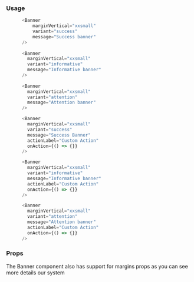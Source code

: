 
### Usage

```javascript type=expo
      <Banner
          marginVertical="xxsmall"
          variant="success"
          message="Success banner"
      />
  
      <Banner
        marginVertical="xxsmall"
        variant="informative"
        message="Informative banner" 
      />
      
      <Banner
        marginVertical="xxsmall"
        variant="attention"
        message="Attention banner" 
      />

      <Banner
        marginVertical="xxsmall"
        variant="success"
        message="Success Banner"
        actionLabel="Custom Action"
        onAction={() => {}}
      />

      <Banner
        marginVertical="xxsmall"
        variant="informative"
        message="Informative banner"
        actionLabel="Custom Action"
        onAction={() => {}}
      />

      <Banner
        marginVertical="xxsmall"
        variant="attention"
        message="Attention banner"
        actionLabel="Custom Action"
        onAction={() => {}}
      />
```

### Props

The Banner component also has support for margins props as you can see more details <GatsbyLink to="/system/spacing">our system</GatsbyLink>

<PropsTable component="Banner" platform="native" />
